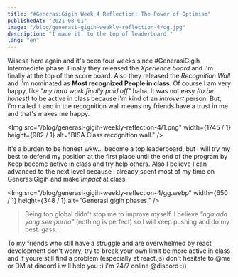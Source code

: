 ---
title: "#GenerasiGigih Week 4 Reflection: The Power of Optimism"
publishedAt: "2021-08-01"
image: "/blog/generasi-gigih-weekly-reflection-4/og.jpg"
description: "I made it, to the top of leaderboard."
lang: "en"
---

Wisesa here again and it's been four weeks since #GenerasiGigih Intermediate phase. Finally they released the _Xperience board_ and I'm finally at the top of the score board. Also they released the _Recognition Wall_ and i'm nominated as **Most recognized People in class**. Of course I am very happy, like _"my hard work finally paid off"_ haha. It was not easy _(to be honest)_ to be active in class because i'm kind of an _introvert_ person. But, i'm nailed it and in the recognition wall means my friends have a trust in me and that's makes me happy.

<Img
  src="/blog/generasi-gigih-weekly-reflection-4/1.png"
  width={1745 / 1}
  height={982 / 1}
  alt="BISA Class recognition wall."
/>

It's a burden to be honest wkw... become a top leaderboard, but i will try my best to defend my position at the first place until the end of the program by Keep become active in class and try help others. Also I believe I can advanced to the next level because i already spent most of my time on GenerasiGigih and make *Impact* at class. 

<Img
  src="/blog/generasi-gigih-weekly-reflection-4/gg.webp"
  width={650 / 1}
  height={348 / 1}
  alt="Generasi gigih phases."
/>

> Being top global didn't stop me to improve myself. I believe _"nga ada yang sempurna"_ (nothing is perfect)  so I will keep pushing and do my best. gass...


To my friends who still have a struggle and are overwhelmed by react development don't worry, try to break your own limit be more active in class and if youre still find a problem (especially at react.js) don't hesitate to @me or DM at discord i will help you :) i'm 24/7 online @discord :))